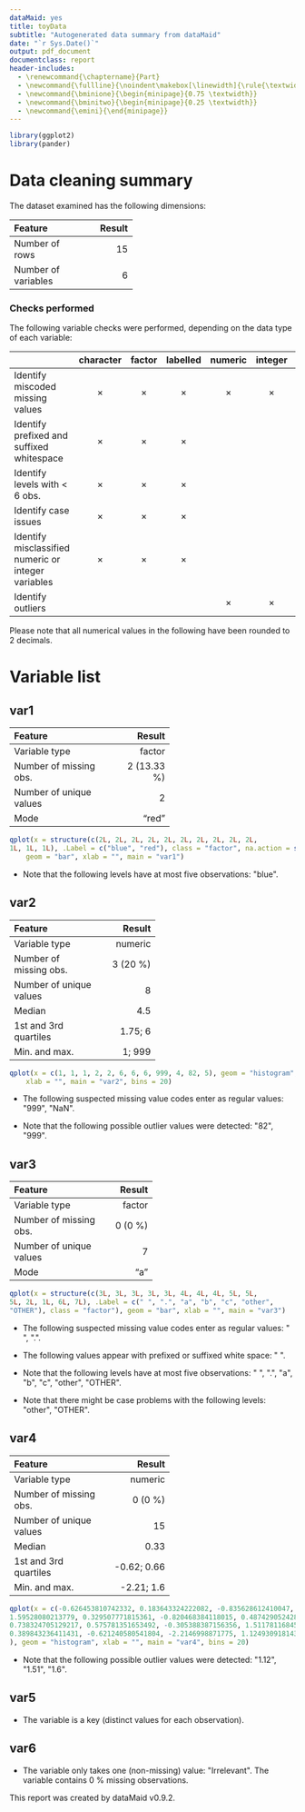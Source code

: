 ```yaml
---
dataMaid: yes
title: toyData
subtitle: "Autogenerated data summary from dataMaid"
date: "`r Sys.Date()`"
output: pdf_document
documentclass: report
header-includes:
  - \renewcommand{\chaptername}{Part}
  - \newcommand{\fullline}{\noindent\makebox[\linewidth]{\rule{\textwidth}{0.4pt}}}
  - \newcommand{\bminione}{\begin{minipage}{0.75 \textwidth}}
  - \newcommand{\bminitwo}{\begin{minipage}{0.25 \textwidth}}
  - \newcommand{\emini}{\end{minipage}}
---
```

```r
library(ggplot2)
library(pander)
```
# Data cleaning summary
The dataset examined has the following dimensions:

------------------------------
Feature                 Result
--------------------- --------
Number of rows              15

Number of variables          6
------------------------------



### Checks performed
The following variable checks were performed, depending on the data type of each variable:

----------------------------------------------------------------------------------------------------------------------------------
&nbsp;                                                 character    factor    labelled   numeric    integer    logical     Date   
----------------------------------------------------- ----------- ---------- ---------- ---------- ---------- --------- ----------
Identify miscoded missing values                       $\times$    $\times$   $\times$   $\times$   $\times$                      

Identify prefixed and suffixed whitespace              $\times$    $\times$   $\times$                                            

Identify levels with < 6 obs.                          $\times$    $\times$   $\times$                                            

Identify case issues                                   $\times$    $\times$   $\times$                                            

Identify misclassified numeric or integer variables    $\times$    $\times$   $\times$                                            

Identify outliers                                                                        $\times$   $\times$             $\times$ 
----------------------------------------------------------------------------------------------------------------------------------




Please note that all numerical values in the following have been rounded to 2 decimals.


# Variable list
## **var1**

\bminione

---------------------------------------
Feature                          Result
------------------------- -------------
Variable type                    factor

Number of missing obs.      2 (13.33 %)

Number of unique values               2

Mode                              "red"
---------------------------------------

\emini
\bminitwo
```r
qplot(x = structure(c(2L, 2L, 2L, 2L, 2L, 2L, 2L, 2L, 2L, 2L, 
1L, 1L, 1L), .Label = c("blue", "red"), class = "factor", na.action = structure(14:15, class = "omit")), 
    geom = "bar", xlab = "", main = "var1")
```
\emini


- Note that the following levels have at most five observations: \"blue\". 



\fullline

## **var2**

\bminione

------------------------------------
Feature                       Result
------------------------- ----------
Variable type                numeric

Number of missing obs.      3 (20 %)

Number of unique values            8

Median                           4.5

1st and 3rd quartiles        1.75; 6

Min. and max.                 1; 999
------------------------------------

\emini
\bminitwo
```r
qplot(x = c(1, 1, 1, 2, 2, 6, 6, 6, 999, 4, 82, 5), geom = "histogram", 
    xlab = "", main = "var2", bins = 20)
```
\emini


- The following suspected missing value codes enter as regular values: \"999\", \"NaN\". 

- Note that the following possible outlier values were detected: \"82\", \"999\". 



\fullline

## **var3**

\bminione

-----------------------------------
Feature                      Result
------------------------- ---------
Variable type                factor

Number of missing obs.      0 (0 %)

Number of unique values           7

Mode                            "a"
-----------------------------------

\emini
\bminitwo
```r
qplot(x = structure(c(3L, 3L, 3L, 3L, 3L, 4L, 4L, 4L, 5L, 5L, 
5L, 2L, 1L, 6L, 7L), .Label = c(" ", ".", "a", "b", "c", "other", 
"OTHER"), class = "factor"), geom = "bar", xlab = "", main = "var3")
```
\emini


- The following suspected missing value codes enter as regular values: \" \", \".\". 

- The following values appear with prefixed or suffixed white space: \" \". 

- Note that the following levels have at most five observations: \" \", \".\", \"a\", \"b\", \"c\", \"other\", \"OTHER\". 

- Note that there might be case problems with the following levels: \"other\", \"OTHER\". 



\fullline

## **var4**

\bminione

---------------------------------------
Feature                          Result
------------------------- -------------
Variable type                   numeric

Number of missing obs.          0 (0 %)

Number of unique values              15

Median                             0.33

1st and 3rd quartiles       -0.62; 0.66

Min. and max.                -2.21; 1.6
---------------------------------------

\emini
\bminitwo
```r
qplot(x = c(-0.626453810742332, 0.183643324222082, -0.835628612410047, 
1.59528080213779, 0.329507771815361, -0.820468384118015, 0.487429052428485, 
0.738324705129217, 0.575781351653492, -0.305388387156356, 1.51178116845085, 
0.389843236411431, -0.621240580541804, -2.2146998871775, 1.12493091814311
), geom = "histogram", xlab = "", main = "var4", bins = 20)
```
\emini


- Note that the following possible outlier values were detected: \"1.12\", \"1.51\", \"1.6\". 



\fullline

## **var5**

* The variable is a key (distinct values for each observation).



\fullline

## **var6**

* The variable only takes one (non-missing) value: \"Irrelevant\". The variable contains 0 \% missing observations.



\fullline

This report was created by dataMaid v0.9.2.
